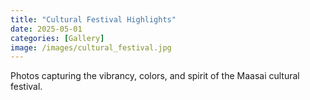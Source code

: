 ```yaml
---
title: "Cultural Festival Highlights"
date: 2025-05-01
categories: [Gallery]
image: /images/cultural_festival.jpg
---
```


Photos capturing the vibrancy, colors, and spirit of the Maasai cultural festival.

